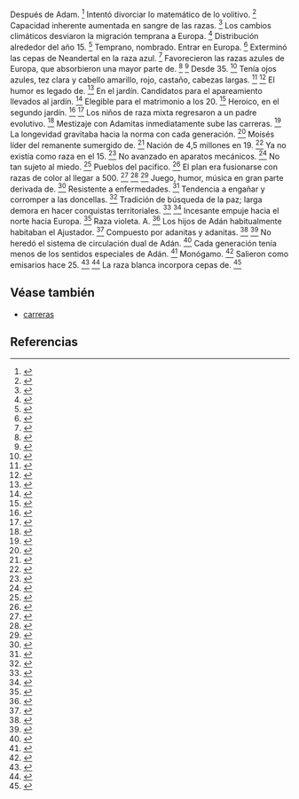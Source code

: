 Después de Adam. <ref>{{lib|LU|78}}</ref> Intentó divorciar lo matemático de lo volitivo. <ref>{{lib|LU|103|6|10}}</ref> Capacidad inherente aumentada en sangre de las razas. <ref>{{lib|LU|81|5|1}}</ref> Los cambios climáticos desviaron la migración temprana a Europa. <ref>{{lib|LU|81|1|1-3}}</ref> Distribución alrededor del año 15. <ref>{{lib|LU|78|3,5-9}}</ref> Temprano, nombrado. Entrar en Europa. <ref>{{lib|LU|80|1}}</ref> Exterminó las cepas de Neandertal en la raza azul. <ref>{{lib|LU|80|1|7}}</ref> Favorecieron las razas azules de Europa, que absorbieron una mayor parte de. <ref>{{lib|LU|64|6|21}}</ref> <ref>{{lib|LU|80|1|5-8}}</ref> Desde 35. <ref>{{lib|LU|78|0,2}}</ref> Tenía ojos azules, tez clara y cabello amarillo, rojo, castaño, cabezas largas. <ref>{{lib|LU|76|4|1}}</ref> <ref>{{lib|LU|81|4|2-8}}</ref> El humor es legado de. <ref>{{lib|LU|63|4|2}}</ref> En el jardín. Candidatos para el apareamiento llevados al jardín. <ref>{{lib|LU|51|5|3}}</ref> Elegible para el matrimonio a los 20. <ref>{{lib|LU|74|6|8}}</ref> Heroico, en el segundo jardín. <ref>{{lib|LU|76|3|8}}</ref> <ref>{{lib|LU|78|2}}</ref> Los niños de raza mixta regresaron a un padre evolutivo. <ref>{{lib|LU|51|5|5}}</ref> Mestizaje con Adamitas inmediatamente sube las carreras. <ref>{{lib|LU|52|3|6}}</ref> La longevidad gravitaba hacia la norma con cada generación. <ref>{{lib|LU|76|4|3}}</ref> Moisés líder del remanente sumergido de. <ref>{{lib|LU|45|4|14}}</ref> Nación de 4,5 millones en 19. <ref>{{lib|LU|78|2|5}}</ref> Ya no existía como raza en el 15. <ref>{{lib|LU|78|5|1-2}}</ref> No avanzado en aparatos mecánicos. <ref>{{lib|LU|78|2|4}}</ref> No tan sujeto al miedo. <ref>{{lib|LU|76|4|6}}</ref> Pueblos del pacifico. <ref>{{lib|LU|80|4|3}}</ref> El plan era fusionarse con razas de color al llegar a 500. <ref>{{lib|LU|51|5|2}}</ref> <ref>{{lib|LU|52|3|5}}</ref> <ref>{{lib|LU|73|7|3}}</ref> Juego, humor, música en gran parte derivada de. <ref>{{lib|LU|74|6|7}}</ref> Resistente a enfermedades. <ref>{{lib|LU|76|4|7}}</ref> Tendencia a engañar y corromper a las doncellas. <ref>{{lib|LU|80|3|3-4}}</ref> Tradición de búsqueda de la paz; larga demora en hacer conquistas territoriales. <ref>{{lib|LU|78|3|1}}</ref> <ref>{{lib|LU|78|4|5}}</ref> Incesante empuje hacia el norte hacia Europa. <ref>{{lib|LU|78|3|2}}</ref> Raza violeta. A. <ref>{{lib|LU|76|4}}</ref> Los hijos de Adán habitualmente habitaban el Ajustador. <ref>{{lib|LU|76|4|6}}</ref> Compuesto por adanitas y adanitas. <ref>{{lib|LU|51|3|3}}</ref> <ref>{{lib|LU|78|1|3}}</ref> No heredó el sistema de circulación dual de Adán. <ref>{{lib|LU|76|4|3}}</ref> Cada generación tenía menos de los sentidos especiales de Adán. <ref>{{lib|LU|76|4|5}}</ref> Monógamo. <ref>{{lib|LU|51|5|5}}</ref> Salieron como emisarios hace 25. <ref>{{lib|LU|78|1|12}}</ref> <ref>{{lib|LU|78|2|2}}</ref> La raza blanca incorpora cepas de. <ref>{{lib|LU|80|0|1-2}}</ref> 

== Véase también ==

* [[carreras]]


== Referencias ==

<references />
